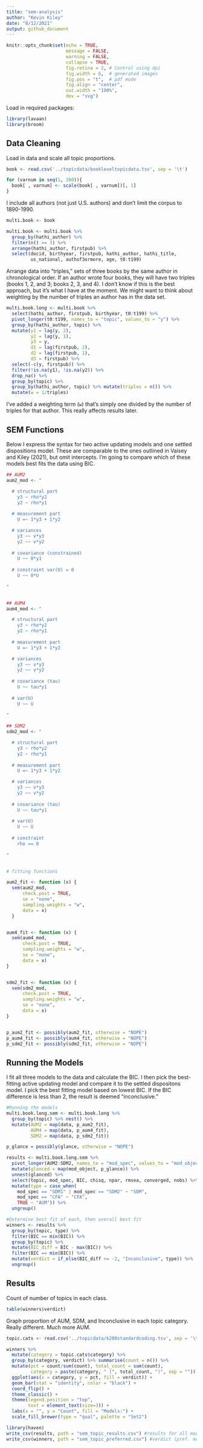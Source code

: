 ```yaml
---
title: "sem-analysis"
author: "Kevin Kiley"
date: "8/12/2021"
output: github_document
---
```


```r
knitr::opts_chunk$set(echo = TRUE, 
                      message = FALSE,
                      warning = FALSE,
                      collapse = TRUE,
                      fig.retina = 2, # Control using dpi
                      fig.width = 6,  # generated images
                      fig.pos = "t",  # pdf mode
                      fig.align = "center", 
                      out.width = "100%",
                      dev = "svg")
```


Load in required packages:

```r
library(lavaan)
library(broom)
```

## Data Cleaning

Load in data and scale all topic proportions.

```r
book <- read.csv('../topicdata/bookleveltopicdata.tsv', sep = '\t')

for (varnum in seq(1, 200)){
  book[ , varnum] <- scale(book[ , varnum])[, 1]
}
```

I include all authors (not just U.S. authors) and don't limit the corpus to 1890-1990.

```r
multi.book <- book 

multi.book <- multi.book %>%
  group_by(hathi_author) %>% 
  filter(n() >= 3) %>%
  arrange(hathi_author, firstpub) %>%
  select(docid, birthyear, firstpub, hathi_author, hathi_title, 
         us_national, authof3ormore, age, t0:t199)

```

Arrange data into "triples," sets of three books by the same author in chronological order. If an author wrote four books, they will have two triples (books 1, 2, and 3; books 2, 3, and 4). I don't know if this is the best approach, but it's what I have at the moment. We might want to think about weighting by the number of triples an author has in the data set.

```r
multi.book.long <- multi.book %>% 
  select(hathi_author, firstpub, birthyear, t0:t199) %>%
  pivot_longer(t0:t199, names_to = "topic", values_to = "y") %>% 
  group_by(hathi_author, topic) %>%
  mutate(y1 = lag(y, 2),
         y2 = lag(y, 1),
         y3 = y,
         d1 = lag(firstpub, 2),
         d2 = lag(firstpub, 1),
         d3 = firstpub) %>%
  select(-c(y, firstpub)) %>%
  filter(!is.na(y1), !is.na(y2)) %>%
  drop_na() %>% 
  group_by(topic) %>%
  group_by(hathi_author, topic) %>% mutate(triples = n()) %>%
  mutate(w = 1/triples) 


```

I've added a weighting term (`w`) that's simply one divided by the number of triples for that author. This really affects results later.

## SEM Functions

Below I express the syntax for two active updating models and one settled dispositions model. These are comparable to the ones outlined in Vaisey and Kiley (2021), but omit intercepts. I'm going to compare which of these models best fits the data using BIC. 

```r
## AUM2
aum2_mod <- "

  # structural part 
    y3 ~ rho*y2 
    y2 ~ rho*y1
    
  # measurement part
    U =~ 1*y3 + 1*y2

  # variances
    y3 ~~ v*y3
    y2 ~~ v*y2
    
  # covariance (constrained)
    U ~~ 0*y1
    
  # constraint var(U) = 0
    U ~~ 0*U
    
"


## AUM4
aum4_mod <- "

  # structural part 
    y3 ~ rho*y2 
    y2 ~ rho*y1
    
  # measurement part
    U =~ 1*y3 + 1*y2

  # variances
    y3 ~~ v*y3
    y2 ~~ v*y2
    
  # covariance (tau)
    U ~~ tau*y1
    
  # var(U)
    U ~~ U
  
"

## SDM2
sdm2_mod <- "

  # structural part 
    y3 ~ rho*y2 
    y2 ~ rho*y1
    
  # measurement part
    U =~ 1*y3 + 1*y2

  # variances
    y3 ~~ v*y3
    y2 ~~ v*y2
    
  # covariance (tau)
    U ~~ tau*y1
    
  # var(U)
    U ~~ U
    
  # constraint
    rho == 0
  
"


# fitting functions

aum2_fit <- function (x) {
  sem(aum2_mod,
      check.post = TRUE,
      se = "none",
      sampling.weights = "w",
      data = x)
  }


aum4_fit <- function (x) {
  sem(aum4_mod,
      check.post = TRUE,
      sampling.weights = "w",
      se = "none",
      data = x)
}


sdm2_fit <- function (x) {
  sem(sdm2_mod,
      check.post = TRUE,
      sampling.weights = "w",
      se = "none",
      data = x)
}


p_aum2_fit <- possibly(aum2_fit, otherwise = "NOPE")
p_aum4_fit <- possibly(aum4_fit, otherwise = "NOPE")
p_sdm2_fit <- possibly(sdm2_fit, otherwise = "NOPE")

```


## Running the Models

I fit all three models to the data and calculate the BIC. I then pick the best-fitting active updating model and compare it to the settled dispositons model. I pick the best fitting model based on lowest BIC. If the BIC difference is less than 2, the result is deemed "inconclusive."

```r
#Running the models
multi.book.long.sem <- multi.book.long %>% 
  group_by(topic) %>% nest() %>%
  mutate(AUM2 = map(data, p_aum2_fit),
         AUM4 = map(data, p_aum4_fit),
         SDM2 = map(data, p_sdm2_fit))

p_glance = possibly(glance, otherwise = "NOPE")

results <- multi.book.long.sem %>%
  pivot_longer(AUM2:SDM2, names_to = "mod_spec", values_to = "mod_object") %>% 
  mutate(glanced = map(mod_object, p_glance)) %>% 
  unnest(glanced) %>% 
  select(topic, mod_spec, BIC, chisq, npar, rmsea, converged, nobs) %>% 
  mutate(type = case_when(
    mod_spec == "SDM1" | mod_spec == "SDM2" ~ "SDM",
    mod_spec == "CFA" ~ "CFA",
    TRUE ~ "AUM")) %>% 
  ungroup()

#Determine best fit of each, then overall best fit
winners <- results %>%
  group_by(topic, type) %>% 
  filter(BIC == min(BIC)) %>% 
  group_by(topic) %>% 
  mutate(BIC_diff = BIC - max(BIC)) %>% 
  filter(BIC == min(BIC)) %>% 
  mutate(verdict = if_else(BIC_diff >= -2, "Inconclusive", type)) %>% 
  ungroup()
```


## Results

Count of number of topics in each class.

```r
table(winners$verdict)
```

Graph proportion of AUM, SDM, and Inconclusive in each topic category. Really different. Much more AUM.

```r
topic.cats <- read.csv('../topicdata/k200standardcoding.tsv', sep = '\t')

winners %>%
  mutate(category = topic.cats$category) %>%
  group_by(category, verdict) %>% summarise(count = n()) %>%
  mutate(pct = count/sum(count), total_count = sum(count),
         category = paste(category, " (", total_count, ")", sep = "")) %>%
  ggplot(aes(x = category, y = pct, fill = verdict)) + 
  geom_bar(stat = "identity", color = "black") + 
  coord_flip() + 
  theme_classic() + 
  theme(legend.position = "top",
        text = element_text(size=3)) + 
  labs(x = "", y = "Count", fill = "Models:") + 
  scale_fill_brewer(type = "qual", palette = "Set2")

library(haven)
write_csv(results, path = "sem_topic_results.csv") #results for all models for all topics
write_csv(winners, path = "sem_topic_preferred.csv") #verdict (pref. model) for all topics
```

